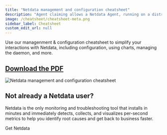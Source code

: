 ```yaml
---
title: "Netdata management and configuration cheatsheet"
description: "Agent claiming allows a Netdata Agent, running on a distributed node, to securely connect to Netdata Cloud via the encrypted Agent-Cloud link (ACLK)."
image: /cheatsheet/cheatsheet-meta.png
sidebar_label: Cheatsheet
custom_edit_url: null
---
```



Use our managenment &amp; configuration cheatsheet to simplify your interactions with Netdata, including configuration,
using charts, managing the daemon, and more.

## [**Download the PDF**](/cheatsheet/cheatsheet-v0.2.pdf)

![Netdata management and configuration cheatsheet](/cheatsheet/cheatsheet-v0.2.png)

## **Not already a Netdata user?**

Netdata is the only monitoring and troubleshooting tool that installs in minutes and immediately detects, collects, and
visualizes per-second metrics to help you identify root causes and get back to business faster.

<Link class="button button--primary" to="https://netdata.cloud/get-netdata">Get Netdata</Link>